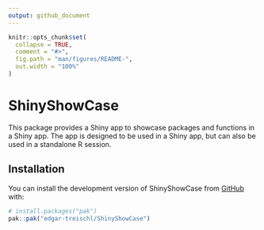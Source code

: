 ```yaml
---
output: github_document
---
```


<!-- README.md is generated from README.Rmd. Please edit that file -->

```r
knitr::opts_chunk$set(
  collapse = TRUE,
  comment = "#>",
  fig.path = "man/figures/README-",
  out.width = "100%"
)
```

# ShinyShowCase

<!-- badges: start -->
<!-- badges: end -->

This package provides a Shiny app to showcase packages and functions in a Shiny app. The app is designed to be used in a Shiny app, but can also be used in a standalone R session.

## Installation

You can install the development version of ShinyShowCase from [GitHub](https://github.com/) with:

``` r
# install.packages("pak")
pak::pak("edgar-treischl/ShinyShowCase")
```


